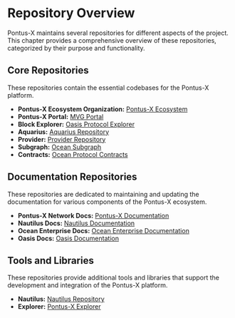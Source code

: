 # Repository Overview

Pontus-X maintains several repositories for different aspects of the project. This chapter provides a comprehensive overview of these repositories, categorized by their purpose and functionality.

## Core Repositories

These repositories contain the essential codebases for the Pontus-X platform.

- **Pontus-X Ecosystem Organization:** [Pontus-X Ecosystem](https://github.com/Pontus-X)
- **Pontus-X Portal:** [MVG Portal](https://github.com/deltaDAO/mvg-portal)
- **Block Explorer:** [Oasis Protocol Explorer](https://github.com/oasisprotocol/explorer/)
- **Aquarius:** [Aquarius Repository](https://github.com/OceanProtocolEnterprise/aquarius)
- **Provider:** [Provider Repository](https://github.com/OceanProtocolEnterprise/provider)
- **Subgraph:** [Ocean Subgraph](https://github.com/OceanProtocolEnterprise/ocean-subgraph)
- **Contracts:** [Ocean Protocol Contracts](https://github.com/OceanProtocolEnterprise/contracts)

## Documentation Repositories

These repositories are dedicated to maintaining and updating the documentation for various components of the Pontus-X ecosystem.

- **Pontus-X Network Docs:** [Pontus-X Documentation](https://github.com/deltadao/pontusx-docs/)
- **Nautilus Docs:** [Nautilus Documentation](https://github.com/deltaDAO/nautilus/tree/main/docs)
- **Ocean Enterprise Docs:** [Ocean Enterprise Documentation](https://github.com/OceanProtocolEnterprise/docs)
- **Oasis Docs:** [Oasis Documentation](https://github.com/deltaDAO/oasis-docs)

## Tools and Libraries

These repositories provide additional tools and libraries that support the development and integration of the Pontus-X platform.

- **Nautilus:** [Nautilus Repository](https://github.com/deltaDAO/nautilus)
- **Explorer:** [Pontus-X Explorer](https://github.com/deltaDAO/pontusx-explorer)
